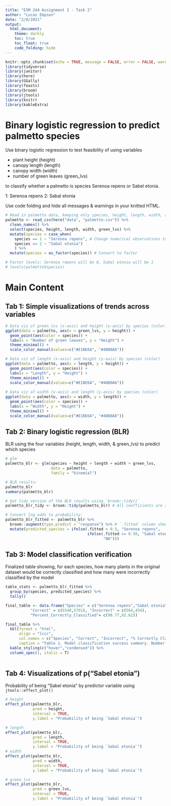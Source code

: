 ```yaml
---
title: "ESM 244 Assignment 2 - Task 2"
author: "Lucas Empson"
date: "2/8/2021"
output: 
  html_document:
    theme: darkly
    toc: true
    toc_float: true
    code_folding: hide
---
```


```r
knitr::opts_chunk$set(echo = TRUE, message = FALSE, error = FALSE, warning = FALSE)
library(tidyverse)
library(janitor)
library(here)
library(GGally)
library(feasts)
library(broom)
library(jtools)
library(knitr)
library(kableExtra)
```

# Binary logistic regression to predict palmetto species

Use binary logistic regression to test feasibility of using variables 

- plant height (height) 
- canopy length (length)
- canopy width (width)
- number of green leaves (green_lvs) 

to classify whether a palmetto is species Serenoa repens or Sabel etonia. 

1: Serenoa repens
2: Sabal etonia

Use code folding and hide all messages & warnings in your knitted HTML.

```r
# Read in palmetto data, keeping only species, height, length, width, and green_lvs variables
palmetto <- read_csv(here("data", "palmetto.csv")) %>%
  clean_names() %>% 
  select(species, height, length, width, green_lvs) %>% 
  mutate(species = case_when(
    species == 1 ~ "Serenoa repens", # Change numerical observations to their corresponding species names
    species == 2 ~ "Sabal etonia")
    ) %>% 
  mutate(species = as_factor(species)) # Convert to factor

# Factor levels: Serenoa repens will be 0, Sabal etonia will be 1
# levels(palmetto$species)
```

# Main Content {.tabset}
## Tab 1: Simple visualizations of trends across variables 
```r
# Data viz of green_lvs (x-axis) and height (y-axis) by species (color)
ggplot(data = palmetto, aes(x = green_lvs, y = height)) +
  geom_point(aes(color = species)) +
  labs(x = "Number of green leaves", y = "Height") +
  theme_minimal() +
  scale_color_manual(values=c("#E1BE6A", "#40B0A6"))

# Data viz of length (x-axis) and height (y-axis) by species (color)
ggplot(data = palmetto, aes(x = length, y = height)) +
  geom_point(aes(color = species)) +
  labs(x = "Length", y = "Height") +
  theme_minimal() +
  scale_color_manual(values=c("#E1BE6A", "#40B0A6"))
  
# Data viz of width (x-axis) and length (y-axis) by species (color)
ggplot(data = palmetto, aes(x = width, y = length)) +
  geom_point(aes(color = species)) +
  labs(x = "Width", y = "Height") +
  theme_minimal() +
  scale_color_manual(values=c("#E1BE6A", "#40B0A6"))
```

## Tab 2: Binary logistic regression (BLR)
BLR using the four variables (height, length, width, & green_lvs) to predict which species
```r
# glm
palmetto_blr <- glm(species ~ height + length + width + green_lvs,
                    data = palmetto,
                    family = "binomial")

# BLR results:
palmetto_blr
summary(palmetto_blr)

# Get tidy version of the BLR results using `broom::tidy()`
palmetto_blr_tidy <- broom::tidy(palmetto_blr) # All coefficients are significant -- ****Why is `green_lvs` coefficient's p-value exactly 0?***
```

```r
# Convert log odds to probability: 
palmetto_blr_fitted <- palmetto_blr %>% 
  broom::augment(type.predict = "response") %>% # `.fitted` column shows probability of the palmetto species being "Sabel etonia" based on the four variables `height`, `length`, `width`, and `green_lvs`
  mutate(predicted_species = ifelse(.fitted < 0.5, "Serenoa repens",
                                    ifelse(.fitted >= 0.50, "Sabal etonia",
                                           "NA")))

```

## Tab 3: Model classification verification 
Finalized table showing, for each species, how many plants in the original dataset would be correctly classified and how many were incorrectly classified by the model

```r
table_stats <- palmetto_blr_fitted %>% 
  group_by(species, predicted_species) %>% 
  tally()

final_table <- data.frame("Species" = c("Serenoa repens","Sabal etonia"), 
           "Correct" = c(5548,5701), "Incorrect" = c(564,454),
           "Percent_Correctly_Classified"= c(90.77,92.62))

final_table %>% 
  kbl(format = "html",
      align = "lccc",
      col.names = c("Species", "Correct", "Incorrect", "% Correctly Classified"),
      caption = "Table 1. Model classification success summary. Number of times the binomial logistic regression correctly classified each species based on the explanatory variables.") %>%
  kable_styling(c("hover","condensed")) %>% 
  column_spec(1, italic = T)
  
```




## Tab 4: Visualizations of p("Sabel etonia")
Probability of being "Sabel etonia" by predictor variable using `jtools::effect_plot()`
```r
# height
effect_plot(palmetto_blr,
            pred = height,
            interval = TRUE,
            y.label = "Probability of being `Sabal etonia`")

# length
effect_plot(palmetto_blr,
            pred = length,
            interval = TRUE,
            y.label = "Probability of being `Sabal etonia`")
# width
effect_plot(palmetto_blr,
            pred = width,
            interval = TRUE,
            y.label = "Probability of being `Sabal etonia`")

# green_lvs
effect_plot(palmetto_blr,
            pred = green_lvs,
            interval = TRUE,
            y.label = "Probability of being `Sabal etonia`")
```













